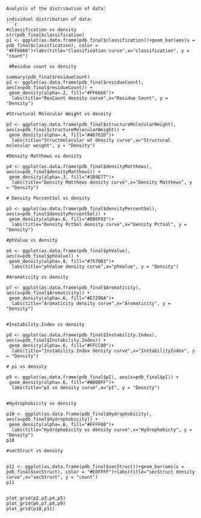 ```
Analysis of the distribution of data:

individual distribution of data:
```r

#classification vs density
str(pdb_final$classification)
p1 <- ggplot(as.data.frame(pdb_final$classification))+geom_bar(aes(x = pdb_final$classification), color = "#FF6666")+labs(title="Classification curve",x="classification", y = "count")

 #Residue count vs density

summary(pdb_final$residueCount)
p2 <- ggplot(as.data.frame(pdb_final$residueCount), aes(x=pdb_final$residueCount)) + 
 geom_density(alpha=.2, fill="#FF6666")+
  labs(title="ResCount density curve",x="Residue Count", y = "Density")

#Structural Molecular Weight vs density

p3 <- ggplot(as.data.frame(pdb_final$structureMolecularWeight), aes(x=pdb_final$structureMolecularWeight)) + 
 geom_density(alpha=.4, fill="#A6761D")+
  labs(title="Structmolecular wt density curve",x="Structural molecular weight", y = "Density")

#Density Matthews vs density

p4 <- ggplot(as.data.frame(pdb_final$densityMatthews), aes(x=pdb_final$densityMatthews)) + 
 geom_density(alpha=.3, fill="#1B9E77")+
  labs(title="Density Matthews density curve",x="Density Matthews", y = "Density")

# Density PercentSol vs density

p5 <- ggplot(as.data.frame(pdb_final$densityPercentSol), aes(x=pdb_final$densityPercentSol)) + 
 geom_density(alpha=.6, fill="#D95F02")+
  labs(title="Density PctSol density curve",x="Density Pctsol", y = "Density")

#phValue vs density

p6 <- ggplot(as.data.frame(pdb_final$phValue), aes(x=pdb_final$phValue)) + 
 geom_density(alpha=.8, fill="#7570B3")+
  labs(title="phValue density curve",x="phValue", y = "Density")

#Aromaticity vs density

p7 <- ggplot(as.data.frame(pdb_final$Aromaticity), aes(x=pdb_final$Aromaticity)) + 
 geom_density(alpha=.6, fill="#E7298A")+
  labs(title="Aromaticity density curve",x="Aromaticity", y = "Density")


#Instability.Index vs density

p8 <- ggplot(as.data.frame(pdb_final$Instability.Index), aes(x=pdb_final$Instability.Index)) + 
 geom_density(alpha=.6, fill="#FFCC00")+
  labs(title="Instability.Index density curve",x="InstabilityIndex", y = "Density")

# pi vs denisty

p9 <- ggplot(as.data.frame(pdb_final$pI), aes(x=pdb_final$pI)) + 
 geom_density(alpha=.6, fill="#0000FF")+
  labs(title="pI vs density curve",x="pI", y = "Density")


#Hydrophobicity vs density

p10 <- ggplot(as.data.frame(pdb_final$Hydrophobicity), aes(x=pdb_final$Hydrophobicity)) + 
 geom_density(alpha=.6, fill="#FFFF00")+
  labs(title="Hydrophobicity vs density curve",x="Hydrophobicty", y = "Density")
p10

#secStruct vs density


p11 <- ggplot(as.data.frame(pdb_final$secStruct))+geom_bar(aes(x = pdb_final$secStruct), color = "#E0FFFF")+labs(title="secStruct density curve",x="secStruct", y = "count")
p11


plot_grid(p2,p3,p4,p5)
plot_grid(p6,p7,p8,p9)
plot_grid(p10,p11)


```
